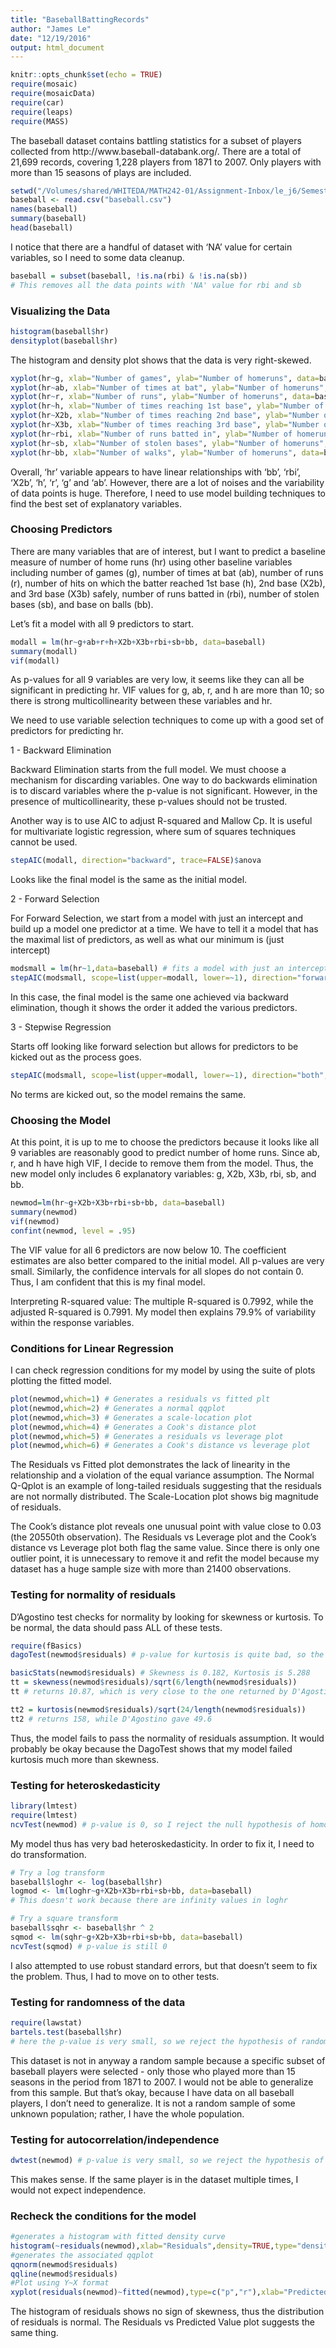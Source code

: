 ```yaml
---
title: "BaseballBattingRecords"
author: "James Le"
date: "12/19/2016"
output: html_document
---
```


```r
knitr::opts_chunk$set(echo = TRUE)
require(mosaic)
require(mosaicData)
require(car)
require(leaps)
require(MASS)
```

The baseball dataset contains battling statistics for a subset of players collected from http://www.baseball-databank.org/. There are a total of 21,699 records, covering 1,228 players from 1871 to 2007. Only players with more than 15 seasons of plays are included.

```r
setwd("/Volumes/shared/WHITEDA/MATH242-01/Assignment-Inbox/le_j6/SemesterProject")
baseball <- read.csv("baseball.csv")
names(baseball)
summary(baseball)
head(baseball)
```

I notice that there are a handful of dataset with 'NA' value for certain variables, so I need to some data cleanup.

```r
baseball = subset(baseball, !is.na(rbi) & !is.na(sb))
# This removes all the data points with 'NA' value for rbi and sb
```

### Visualizing the Data

```r
histogram(baseball$hr)
densityplot(baseball$hr)
```

The histogram and density plot shows that the data is very right-skewed.

```r
xyplot(hr~g, xlab="Number of games", ylab="Number of homeruns", data=baseball)
xyplot(hr~ab, xlab="Number of times at bat", ylab="Number of homeruns", data=baseball)
xyplot(hr~r, xlab="Number of runs", ylab="Number of homeruns", data=baseball)
xyplot(hr~h, xlab="Number of times reaching 1st base", ylab="Number of homeruns", data=baseball)
xyplot(hr~X2b, xlab="Number of times reaching 2nd base", ylab="Number of homeruns", data=baseball)
xyplot(hr~X3b, xlab="Number of times reaching 3rd base", ylab="Number of homeruns", data=baseball)
xyplot(hr~rbi, xlab="Number of runs batted in", ylab="Number of homeruns", data=baseball)
xyplot(hr~sb, xlab="Number of stolen bases", ylab="Number of homeruns", data=baseball)
xyplot(hr~bb, xlab="Number of walks", ylab="Number of homeruns", data=baseball)
```

Overall, 'hr' variable appears to have linear relationships with 'bb', 'rbi', 'X2b', 'h', 'r', 'g' and 'ab'. However, there are a lot of noises and the variability of data points is huge. Therefore, I need to use model building techniques to find the best set of explanatory variables.

### Choosing Predictors

There are many variables that are of interest, but I want to predict a baseline measure of number of home runs (hr) using other baseline variables including number of games (g), number of times at bat (ab), number of runs (r), number of hits on which the batter reached 1st base (h), 2nd base (X2b), and 3rd base (X3b) safely, number of runs batted in (rbi), number of stolen bases (sb), and base on balls (bb).

Let's fit a model with all 9 predictors to start.

```r
modall = lm(hr~g+ab+r+h+X2b+X3b+rbi+sb+bb, data=baseball)
summary(modall)
vif(modall)
```

As p-values for all 9 variables are very low, it seems like they can all be significant in predicting hr. VIF values for g, ab, r, and h are more than 10; so there is strong multicollinearity between these variables and hr.

We need to use variable selection techniques to come up with a good set of predictors for predicting hr.

1 - Backward Elimination

Backward Elimination starts from the full model. We must choose a mechanism for discarding variables. One way to do backwards elimination is to discard variables where the p-value is not significant. However, in the presence of multicollinearity, these p-values should not be trusted.

Another way is to use AIC to adjust R-squared and Mallow Cp. It is useful for multivariate logistic regression, where sum of squares techniques cannot be used.

```r
stepAIC(modall, direction="backward", trace=FALSE)$anova
```

Looks like the final model is the same as the initial model.

2 - Forward Selection

For Forward Selection, we start from a model with just an intercept and build up a model one predictor at a time. We have to tell it a model that has the maximal list of predictors, as well as what our minimum is (just intercept)

```r
modsmall = lm(hr~1,data=baseball) # fits a model with just an intercept
stepAIC(modsmall, scope=list(upper=modall, lower=~1), direction="forward", trace=FALSE)$anova
```

In this case, the final model is the same one achieved via backward elimination, though it shows the order it added the various predictors.

3 - Stepwise Regression

Starts off looking like forward selection but allows for predictors to be kicked out as the process goes.

```r
stepAIC(modsmall, scope=list(upper=modall, lower=~1), direction="both", trace=FALSE)$anova
```

No terms are kicked out, so the model remains the same.

### Choosing the Model

At this point, it is up to me to choose the predictors because it looks like all 9 variables are reasonably good to predict number of home runs. Since ab, r, and h have high VIF, I decide to remove them from the model. Thus, the new model only includes 6 explanatory variables: g, X2b, X3b, rbi, sb, and bb.

```r
newmod=lm(hr~g+X2b+X3b+rbi+sb+bb, data=baseball)
summary(newmod)
vif(newmod)
confint(newmod, level = .95)
```

The VIF value for all 6 predictors are now below 10. The coefficient estimates are also better compared to the initial model. All p-values are very small. Similarly, the confidence intervals for all slopes do not contain 0. Thus, I am confident that this is my final model.

Interpreting R-squared value: The multiple R-squared is 0.7992, while the adjusted R-squared is 0.7991. My model then explains 79.9% of variability within the response variables.

### Conditions for Linear Regression

I can check regression conditions for my model by using the suite of plots plotting the fitted model.

```r
plot(newmod,which=1) # Generates a residuals vs fitted plt
plot(newmod,which=2) # Generates a normal qqplot
plot(newmod,which=3) # Generates a scale-location plot
plot(newmod,which=4) # Generates a Cook's distance plot
plot(newmod,which=5) # Generates a residuals vs leverage plot
plot(newmod,which=6) # Generates a Cook's distance vs leverage plot
```

The Residuals vs Fitted plot demonstrates the lack of linearity in the relationship and a violation of the equal variance assumption. The Normal Q-Qplot is an example of long-tailed residuals suggesting that the residuals are not normally distributed. The Scale-Location plot shows big magnitude of residuals. 

The Cook's distance plot reveals one unusual point with value close to 0.03 (the 20550th observation). The Residuals vs Leverage plot and the Cook's distance vs Leverage plot both flag the same value. Since there is only one outlier point, it is unnecessary to remove it and refit the model because my dataset has a huge sample size with more than 21400 observations.

### Testing for normality of residuals

D'Agostino test checks for normality by looking for skewness or kurtosis. To be normal, the data should pass ALL of these tests.

```r
require(fBasics)
dagoTest(newmod$residuals) # p-value for kurtosis is quite bad, so the residuals can't be normal because they have kurtosis (too heavy in the tails)

basicStats(newmod$residuals) # Skewness is 0.182, Kurtosis is 5.288
tt = skewness(newmod$residuals)/sqrt(6/length(newmod$residuals))
tt # returns 10.87, which is very close to the one returned by D'Agostino (10.78)

tt2 = kurtosis(newmod$residuals)/sqrt(24/length(newmod$residuals))
tt2 # returns 158, while D'Agostino gave 49.6
```

Thus, the model fails to pass the normality of residuals assumption. It would probably be okay because the DagoTest shows that my model failed kurtosis much more than skewness.

### Testing for heteroskedasticity

```r
library(lmtest)
require(lmtest)
ncvTest(newmod) # p-value is 0, so I reject the null hypothesis of homoskedasticity
```

My model thus has very bad heteroskedasticity. In order to fix it, I need to do transformation.

```r
# Try a log transform
baseball$loghr <- log(baseball$hr)
logmod <- lm(loghr~g+X2b+X3b+rbi+sb+bb, data=baseball)
# This doesn't work because there are infinity values in loghr

# Try a square transform
baseball$sqhr <- baseball$hr ^ 2
sqmod <- lm(sqhr~g+X2b+X3b+rbi+sb+bb, data=baseball)
ncvTest(sqmod) # p-value is still 0
```

I also attempted to use robust standard errors, but that doesn't seem to fix the problem. Thus, I had to move on to other tests.

### Testing for randomness of the data

```r
require(lawstat)
bartels.test(baseball$hr)
# here the p-value is very small, so we reject the hypothesis of randomness
```

This dataset is not in anyway a random sample because a specific subset of baseball players were selected - only those who played more than 15 seasons in the period from 1871 to 2007. I would not be able to generalize from this sample. But that's okay, because I have data on all baseball players, I don't need to generalize. It is not a random sample of some unknown population; rather, I have the whole population. 

### Testing for autocorrelation/independence

```r
dwtest(newmod) # p-value is very small, so we reject the hypothesis of autocorrelation
```

This makes sense. If the same player is in the dataset multiple times, I would not expect independence. 

### Recheck the conditions for the model

```r
#generates a histogram with fitted density curve
histogram(~residuals(newmod),xlab="Residuals",density=TRUE,type="density")
#generates the associated qqplot
qqnorm(newmod$residuals)
qqline(newmod$residuals)
#Plot using Y~X format
xyplot(residuals(newmod)~fitted(newmod),type=c("p","r"),xlab="Predicted values",ylab="Residuals")
```

The histogram of residuals shows no sign of skewness, thus the distribution of residuals is normal. The Residuals vs Predicted Value plot suggests the same thing.